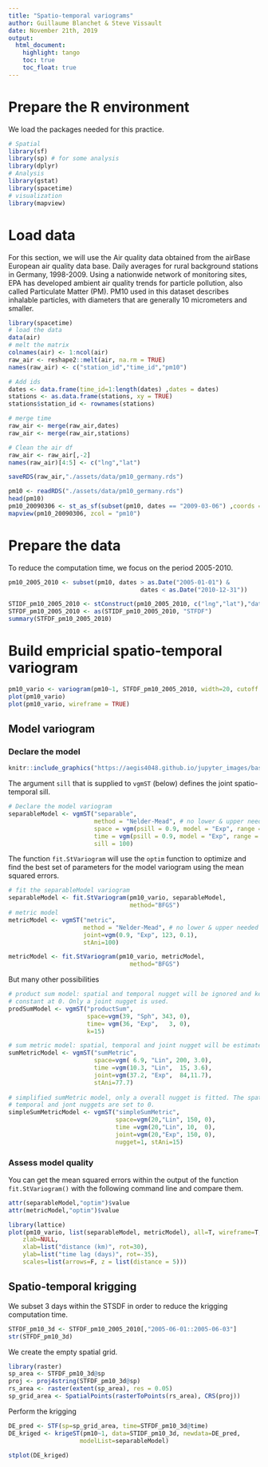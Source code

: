 ```yaml
---
title: "Spatio-temporal variograms"
author: Guillaume Blanchet & Steve Vissault
date: November 21th, 2019
output:
  html_document:
    highlight: tango
    toc: true
    toc_float: true
---
```


# Prepare the R environment

We load the packages needed for this practice.

```r
# Spatial 
library(sf)
library(sp) # for some analysis
library(dplyr) 
# Analysis
library(gstat)
library(spacetime)
# visualization
library(mapview)
```

# Load data

For this section, we will use the Air quality data obtained from the airBase
European air quality data base. Daily averages for rural background stations in
Germany, 1998-2009. Using a nationwide network of monitoring sites, EPA has
developed ambient air quality trends for particle pollution, also called
Particulate Matter (PM). PM10 used in this dataset describes inhalable
particles, with diameters that are generally 10 micrometers and smaller. 

```r
library(spacetime)
# load the data
data(air)
# melt the matrix
colnames(air) <- 1:ncol(air)
raw_air <- reshape2::melt(air, na.rm = TRUE)
names(raw_air) <- c("station_id","time_id","pm10")

# Add ids
dates <- data.frame(time_id=1:length(dates) ,dates = dates)
stations <- as.data.frame(stations, xy = TRUE)
stations$station_id <- rownames(stations)

# merge time
raw_air <- merge(raw_air,dates)
raw_air <- merge(raw_air,stations)

# Clean the air df
raw_air <- raw_air[,-2]
names(raw_air)[4:5] <- c("lng","lat")

saveRDS(raw_air,"./assets/data/pm10_germany.rds")
```

```r
pm10 <- readRDS("./assets/data/pm10_germany.rds")
head(pm10)
pm10_20090306 <- st_as_sf(subset(pm10, dates == "2009-03-06") ,coords = c("lng", "lat"), crs = 4326)
mapview(pm10_20090306, zcol = "pm10")
```

# Prepare the data

To reduce the computation time, we focus on the period 2005-2010.

```r
pm10_2005_2010 <- subset(pm10, dates > as.Date("2005-01-01") & 
                                     dates < as.Date("2010-12-31"))

STIDF_pm10_2005_2010 <- stConstruct(pm10_2005_2010, c("lng","lat"),"dates", crs = CRS("+init=epsg:4326"))
STFDF_pm10_2005_2010 <- as(STIDF_pm10_2005_2010, "STFDF")
summary(STFDF_pm10_2005_2010)
```


# Build empricial spatio-temporal variogram

```r
pm10_vario <- variogram(pm10~1, STFDF_pm10_2005_2010, width=20, cutoff = 200, tlags=0:5)
plot(pm10_vario)
plot(pm10_vario, wireframe = TRUE)
```

## Model variogram

### Declare the model

```r
knitr::include_graphics("https://aegis4048.github.io/jupyter_images/basic_variogram.png")
```

The argument `sill` that is supplied to `vgmST` (below) defines the joint spatio-temporal sill.

```r
# Declare the model variogram 
separableModel <- vgmST("separable", 
                        method = "Nelder-Mead", # no lower & upper needed
                        space = vgm(psill = 0.9, model = "Exp", range = 123, nugget = 0.1),
                        time = vgm(psill = 0.9, model = "Exp", range = 2.9, nugget = 0.1),
                        sill = 100)

```

The function `fit.StVariogram` will use the `optim` function to optimize and
find the best set of parameters for the model variogram using the mean squared
errors. 

```r
# fit the separableModel variogram 
separableModel <- fit.StVariogram(pm10_vario, separableModel,
                                  method="BFGS")
# metric model
metricModel <- vgmST("metric",
                     method = "Nelder-Mead", # no lower & upper needed
                     joint=vgm(0.9, "Exp", 123, 0.1),
                     stAni=100)

metricModel <- fit.StVariogram(pm10_vario, metricModel,
                                  method="BFGS")

```

But many other possibilities

```r
# product sum model: spatial and temporal nugget will be ignored and kept
# constant at 0. Only a joint nugget is used.
prodSumModel <- vgmST("productSum",
                      space=vgm(39, "Sph", 343, 0),
                      time= vgm(36, "Exp",   3, 0), 
                      k=15)

# sum metric model: spatial, temporal and joint nugget will be estimated
sumMetricModel <- vgmST("sumMetric",
                        space=vgm( 6.9, "Lin", 200, 3.0),
                        time =vgm(10.3, "Lin",  15, 3.6),
                        joint=vgm(37.2, "Exp",  84,11.7),
                        stAni=77.7)
                       
# simplified sumMetric model, only a overall nugget is fitted. The spatial, 
# temporal and jont nuggets are set to 0.
simpleSumMetricModel <- vgmST("simpleSumMetric",
                              space=vgm(20,"Lin", 150, 0),
                              time =vgm(20,"Lin", 10,  0),
                              joint=vgm(20,"Exp", 150, 0),
                              nugget=1, stAni=15)
```

### Assess model quality

You can get the mean squared errors within the output of the function
`fit.StVariogram()` with the following command line and compare them. 

```r
attr(separableModel,"optim")$value
attr(metricModel,"optim")$value
```

```r
library(lattice)
plot(pm10_vario, list(separableModel, metricModel), all=T, wireframe=T, zlim=c(0,120),
    zlab=NULL,
    xlab=list("distance (km)", rot=30),
    ylab=list("time lag (days)", rot=-35),
    scales=list(arrows=F, z = list(distance = 5)))
```

## Spatio-temporal krigging

We subset 3 days within the STSDF in order to reduce the krigging computation time.

```r
STFDF_pm10_3d <- STFDF_pm10_2005_2010[,"2005-06-01::2005-06-03"]
str(STFDF_pm10_3d)
```

We create the empty spatial grid.

```r
library(raster)
sp_area <- STFDF_pm10_3d@sp
proj <- proj4string(STFDF_pm10_3d@sp)
rs_area <- raster(extent(sp_area), res = 0.05)
sp_grid_area <- SpatialPoints(rasterToPoints(rs_area), CRS(proj))
```

Perform the krigging

```r
DE_pred <- STF(sp=sp_grid_area, time=STFDF_pm10_3d@time)
DE_kriged <- krigeST(pm10~1, data=STIDF_pm10_3d, newdata=DE_pred,
                    modelList=separableModel)

stplot(DE_kriged)
```

